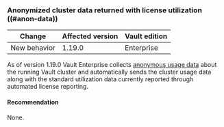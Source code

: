 ### Anonymized cluster data returned with license utilization ((#anon-data)) <EnterpriseAlert inline="true" />

<!-- BEGIN: Vault:=v1.19.x -->

| Change       | Affected version | Vault edition
| ------------ | ---------------- | -------------
| New behavior | 1.19.0           | Enterprise

<!-- END: Vault:=v1.19.x -->

As of version 1.19.0 Vault Enterprise collects
[anonymous usage data](/vault/docs/enterprise/license/product-usage-reporting#anonymous-product-usage-reporting)
about the running Vault cluster and automatically sends the cluster usage data
along with the standard utilization data currently reported through automated
license reporting.

#### Recommendation

None.